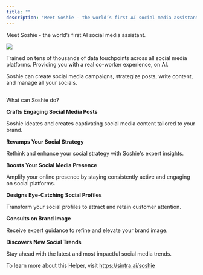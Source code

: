 ```yaml
---
title: ""
description: "Meet Soshie - the world’s first AI social media assistant."
---
```


Meet Soshie - the world’s first AI social media assistant.

![](https://downloads.intercomcdn.com/i/o/1114412011/f353c6b854d901e8aa6f4fb5/image.png?expires=1754573400&signature=10adb5e2f3cc1f8d3b62af4564eda48f31a8a4555d86026eaca48961db7a2f16&req=dSEmEs1%2Fn4FeWPMW1HO4zRlEgq%2F8JYM1RYJSEXFtQfwhpFDSiEufKMw38Yfy%0ArenW%0A)

Trained on tens of thousands of data touchpoints across all social media platforms. Providing you with a real co-worker experience, on AI.

Soshie can create social media campaigns, strategize posts, write content, and manage all your socials.

##   
What can Soshie do?

**Crafts Engaging Social Media Posts**

Soshie ideates and creates captivating social media content tailored to your brand.

**Revamps Your Social Strategy**

Rethink and enhance your social strategy with Soshie's expert insights.

**Boosts Your Social Media Presence**

Amplify your online presence by staying consistently active and engaging on social platforms.

**Designs Eye-Catching Social Profiles**

Transform your social profiles to attract and retain customer attention.

**Consults on Brand Image**

Receive expert guidance to refine and elevate your brand image.

**Discovers New Social Trends**

Stay ahead with the latest and most impactful social media trends.

To learn more about this Helper, visit <https://sintra.ai/soshie>